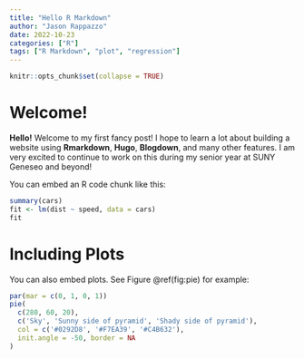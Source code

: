 ```yaml
---
title: "Hello R Markdown"
author: "Jason Rappazzo"
date: 2022-10-23
categories: ["R"]
tags: ["R Markdown", "plot", "regression"]
---
```


```r
knitr::opts_chunk$set(collapse = TRUE)
```

# Welcome!

**Hello!** Welcome to my first fancy post! I hope to learn a lot about building a website
using **Rmarkdown**, **Hugo**, **Blogdown**, and many other features. I am very excited to continue
to work on this during my senior year at SUNY Geneseo and beyond! 

You can embed an R code chunk like this: 


```r
summary(cars)
fit <- lm(dist ~ speed, data = cars)
fit
```

# Including Plots

You can also embed plots. See Figure \@ref(fig:pie) for example:

```r
par(mar = c(0, 1, 0, 1))
pie(
  c(280, 60, 20),
  c('Sky', 'Sunny side of pyramid', 'Shady side of pyramid'),
  col = c('#0292D8', '#F7EA39', '#C4B632'),
  init.angle = -50, border = NA
)
```
